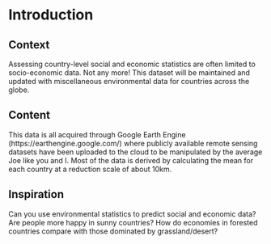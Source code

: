 
# Introduction {#intro}


## Context
Assessing country-level social and economic statistics are often limited to socio-economic data. Not any more! This dataset will be maintained and updated with miscellaneous environmental data for countries across the globe.

## Content
This data is all acquired through Google Earth Engine (https://earthengine.google.com/) where publicly available remote sensing datasets have been uploaded to the cloud to be manipulated by the average Joe like you and I. Most of the data is derived by calculating the mean for each country at a reduction scale of about 10km.

## Inspiration
Can you use environmental statistics to predict social and economic data?
Are people more happy in sunny countries?
How do economies in forested countries compare with those dominated by grassland/desert?

